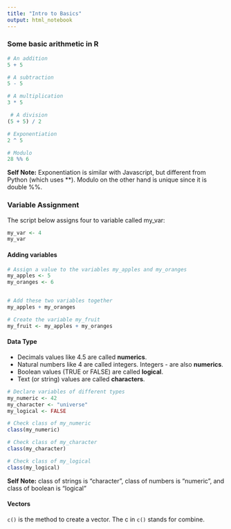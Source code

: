 ```yaml
---
title: "Intro to Basics"
output: html_notebook
---
```




### Some basic arithmetic in R


```r
# An addition
5 + 5 

# A subtraction
5 - 5 

# A multiplication
3 * 5

 # A division
(5 + 5) / 2 

# Exponentiation
2 ^ 5

# Modulo
28 %% 6
```

__Self Note:__  Exponentiation is similar with Javascript, but different from Python (which uses **).  Modulo on the other hand is unique since it is double %%.  



### Variable Assignment


The script below assigns four to variable called my_var:
```r
my_var <- 4
my_var
```

#### Adding variables
```r
# Assign a value to the variables my_apples and my_oranges
my_apples <- 5
my_oranges <- 6 


# Add these two variables together
my_apples + my_oranges

# Create the variable my_fruit
my_fruit <- my_apples + my_oranges
```

#### Data Type

- Decimals values like 4.5 are called __numerics__.
- Natural numbers like 4 are called integers. Integers - are also __numerics__.
- Boolean values (TRUE or FALSE) are called __logical__.
- Text (or string) values are called __characters__.

```r
# Declare variables of different types
my_numeric <- 42
my_character <- "universe"
my_logical <- FALSE 

# Check class of my_numeric
class(my_numeric)

# Check class of my_character
class(my_character)

# Check class of my_logical
class(my_logical)
```

__Self Note:__  class of strings is "character", class of numbers is "numeric", and class of boolean is "logical"

#### Vectors

`c()` is the method to create a vector. The c in `c()` stands for combine.  

```r

```
